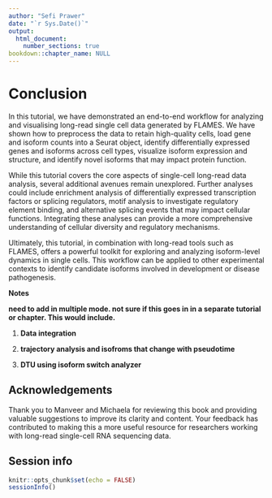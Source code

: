 ```yaml
---
author: "Sefi Prawer"
date: "`r Sys.Date()`"
output:
  html_document:
    number_sections: true
bookdown::chapter_name: NULL
---
```


# **Conclusion**

In this tutorial, we have demonstrated an end-to-end workflow for analyzing and visualising long-read single cell data generated by FLAMES. We have shown how to preprocess the data to retain high-quality cells, load gene and isoform counts into a Seurat object, identify differentially expressed genes and isoforms across cell types, visualize isoform expression and structure, and identify novel isoforms that may impact protein function.

While this tutorial covers the core aspects of single-cell long-read data analysis, several additional avenues remain unexplored. Further analyses could include enrichment analysis of differentially expressed transcription factors or splicing regulators, motif analysis to investigate regulatory element binding, and alternative splicing events that may impact cellular functions. Integrating these analyses can provide a more comprehensive understanding of cellular diversity and regulatory mechanisms.

Ultimately, this tutorial, in combination with long-read tools such as FLAMES, offers a powerful toolkit for exploring and analyzing isoform-level dynamics in single cells. This workflow can be applied to other experimental contexts to identify candidate isoforms involved in development or disease pathogenesis.

**Notes**

**need to add in multiple mode. not sure if this goes in in a separate tutorial or chapter. This would include.**

1.  **Data integration**

2.  **trajectory analysis and isofroms that change with pseudotime**

3.  **DTU using isoform switch analyzer**

## Acknowledgements

Thank you to Manveer and Michaela for reviewing this book and providing valuable suggestions to improve its clarity and content. Your feedback has contributed to making this a more useful resource for researchers working with long-read single-cell RNA sequencing data.

## Session info

```r
knitr::opts_chunk$set(echo = FALSE)
sessionInfo()
```
